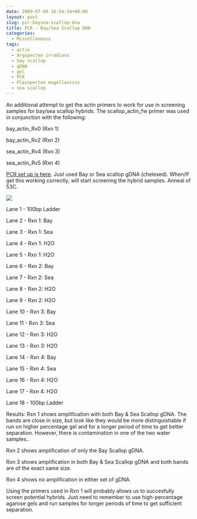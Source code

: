 ```yaml
---
date: 2009-07-09 16:54:54+00:00
layout: post
slug: pcr-baysea-scallop-dna
title: PCR - Bay/Sea Scallop DNA
categories:
  - Miscellaneous
tags:
  - actin
  - Argopecten irradians
  - bay scallop
  - gDNA
  - gel
  - PCR
  - Placopecten magellanicus
  - sea scallop
---
```


An additional attempt to get the actin primers to work for use in screening samples for bay/sea scallop hybrids. The scallop_actin_fw primer was used in conjunction with the following:

bay_actin_Rv0 (Rxn 1)

bay_actin_Rv2 (Rxn 2)

sea_actin_Rv4 (Rxn 3)

sea_actin_Rv5 (Rxn 4)

[PCR set up is here](https://eagle.fish.washington.edu/Arabidopsis/Notebook%20Workup%20Files/20090709-01.jpg). Just used Bay or Sea scallop gDNA (chelexed). When/If get this working correctly, will start screening the hybrid samples. Anneal of 53C.

![](https://eagle.fish.washington.edu/Arabidopsis/20090710.JPG)

Lane 1 - 100bp Ladder

Lane 2 - Rxn 1: Bay

Lane 3 - Rxn 1: Sea

Lane 4 - Rxn 1: H2O

Lane 5 - Rxn 1: H2O

Lane 6 - Rxn 2: Bay

Lane 7 - Rxn 2: Sea

Lane 8 - Rxn 2: H2O

Lane 9 - Rxn 2: H2O

Lane 10 - Rxn 3: Bay

Lane 11 - Rxn 3: Sea

Lane 12 - Rxn 3: H2O

Lane 13 - Rxn 3: H2O

Lane 14 - Rxn 4: Bay

Lane 15 - Rxn 4: Sea

Lane 16 - Rxn 4: H2O

Lane 17 - Rxn 4: H2O

Lane 18 - 100bp Ladder

Results: Rxn 1 shows amplification with both Bay & Sea Scallop gDNA. The bands are close in size, but look like they would be more distinguishable if run on higher percentage gel and for a longer period of time to get better separation. However, there is contamination in one of the two water samples..

Rxn 2 shows amplification of only the Bay Scallop gDNA.

Rxn 3 shows amplification in both Bay & Sea Scallop gDNA and both bands are of the exact same size.

Rxn 4 shows no amplification in either set of gDNA.

Using the primers used in Rxn 1 will probably allows us to succesfully screen potential hybrids. Just need to remember to use high-percentage agarose gels and run samples for longer periods of time to get sufficient separation.
